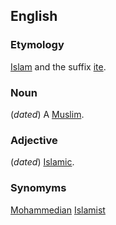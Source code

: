 ==English==

===Etymology===
[[Islam]] and the suffix [[ite]].

===Noun===
(''dated'') A [[Muslim]].

===Adjective===
(''dated'') [[Islamic]].

===Synomyms===
[[Mohammedian]]
[[Islamist]]